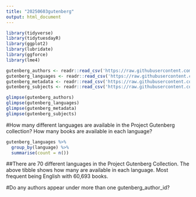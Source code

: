 ```yaml
---
title: "20250603gutenberg"
output: html_document
---
```


```r
library(tidyverse)
library(tidytuesdayR)
library(ggplot2)
library(lubridate)
library(ggforce)
library(lme4)
```


```r
gutenberg_authors <- readr::read_csv('https://raw.githubusercontent.com/rfordatascience/tidytuesday/main/data/2025/2025-06-03/gutenberg_authors.csv')
gutenberg_languages <- readr::read_csv('https://raw.githubusercontent.com/rfordatascience/tidytuesday/main/data/2025/2025-06-03/gutenberg_languages.csv')
gutenberg_metadata <- readr::read_csv('https://raw.githubusercontent.com/rfordatascience/tidytuesday/main/data/2025/2025-06-03/gutenberg_metadata.csv')
gutenberg_subjects <- readr::read_csv('https://raw.githubusercontent.com/rfordatascience/tidytuesday/main/data/2025/2025-06-03/gutenberg_subjects.csv')

```

```r
glimpse(gutenberg_authors)
glimpse(gutenberg_languages)
glimpse(gutenberg_metadata)
glimpse(gutenberg_subjects)
```
#How many different languages are available in the Project Gutenberg collection? How many books are available in each language?

```r
gutenberg_languages %>%
  group_by(language) %>%
  summarise(count = n())
```

##There are 70 different languages in the Project Gutenberg Collection. 
The above tibble shows how many are available in each language. Most frequent being English with 60,693 books.

#Do any authors appear under more than one gutenberg_author_id?
